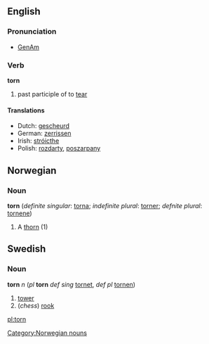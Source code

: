 ==English==
=== Pronunciation ===
*[[w:General American|GenAm]] {{IPA|/tɔrn/}}

=== Verb ===
'''torn'''

# past participle of to [[tear]]

==== Translations ====
*Dutch: [[gescheurd]]
*German: [[zerrissen]]
*Irish: [[stróicthe]]
*Polish: [[rozdarty]], [[poszarpany]]

==Norwegian==
===Noun===
[[Category:Norwegian nouns]]
'''torn''' {{f}} (''definite singular'': [[torna]]; ''indefinite plural'': [[torner]]; ''defnite plural'': [[tornene]])
#A [[thorn]] (1)

==Swedish==
===Noun===
'''torn''' ''n'' (''pl'' '''torn''' ''def sing'' [[tornet]], ''def pl'' [[tornen]])

#[[tower]]
#(''chess'') [[rook]]

[[pl:torn]]